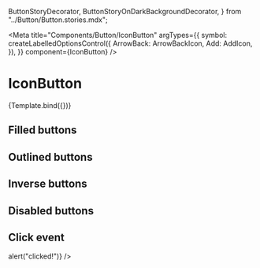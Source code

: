   ButtonStoryDecorator,
  ButtonStoryOnDarkBackgroundDecorator,
} from "../Button/Button.stories.mdx";

<Meta
  title="Components/Button/IconButton"
  argTypes={{
    symbol: createLabelledOptionsControl({
      ArrowBack: ArrowBackIcon,
      Add: AddIcon,
    }),
  }}
  component={IconButton}
/>


# IconButton

<Canvas>
  <Story
    name="Default"
    args={{
      symbol: ArrowBackIcon,
    }}
  >
    {Template.bind({})}
  </Story>
</Canvas>

## Filled buttons

<Canvas>
  <Story name="FilledButtons" decorators={[ButtonStoryDecorator]}>
    <IconButton symbol={ArrowBackIcon} />
    <IconButton color="secondary" symbol={ArrowBackIcon} />
    <IconButton color="success" symbol={ArrowBackIcon} />
    <IconButton color="warning" symbol={ArrowBackIcon} />
    <IconButton color="neutral" symbol={ArrowBackIcon} />
  </Story>
</Canvas>

## Outlined buttons

<Canvas>
  <Story name="OutlinedButtons" decorators={[ButtonStoryDecorator]}>
    <IconButton variant="outlined" symbol={ArrowBackIcon} />
    <IconButton color="secondary" variant="outlined" symbol={ArrowBackIcon} />
    <IconButton color="success" variant="outlined" symbol={ArrowBackIcon} />
    <IconButton color="warning" variant="outlined" symbol={ArrowBackIcon} />
    <IconButton color="neutral" variant="outlined" symbol={ArrowBackIcon} />
  </Story>
</Canvas>

## Inverse buttons

<Canvas>
  <Story
    name="InverseButton"
    decorators={[ButtonStoryOnDarkBackgroundDecorator]}
  >
    <IconButton color="inverse" variant="outlined" symbol={ArrowBackIcon} />
  </Story>
</Canvas>

## Disabled buttons

<Canvas>
  <Story name="DisabledButtons" decorators={[ButtonStoryDecorator]}>
    <IconButton symbol={ArrowBackIcon} isDisabled />
    <IconButton variant="outlined" symbol={ArrowBackIcon} isDisabled />
  </Story>
</Canvas>

## Click event

<Canvas>
  <Story name="ClickEvent" decorators={[ButtonStoryDecorator]}>
    <IconButton symbol={ArrowBackIcon} onPress={() => alert("clicked!")} />
  </Story>
</Canvas>

<ArgsTable story="Default" />
